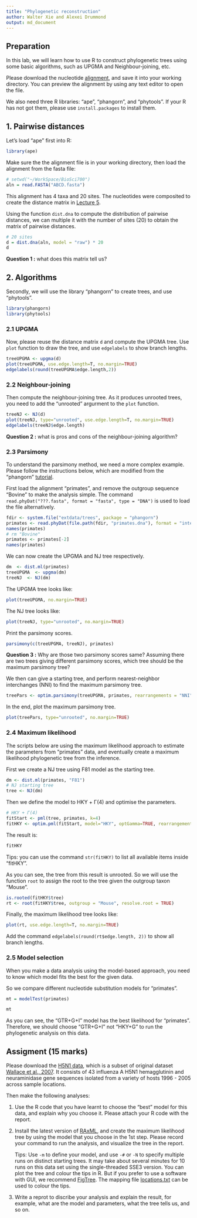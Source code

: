 ```yaml
---
title: "Phylogenetic reconstruction"
author: Walter Xie and Alexei Drummond
output: md_document
---
```


## Preparation

In this lab, we will learn how to use R to construct phylogenetic trees using some basic algorithms,
such as UPGMA and Neighbour-joining, etc. 

Please download the nucleotide [alignment](ABCD.fasta), and save it into your working directory.
You can preview the alignment by using any text editor to open the file. 

We also need three R libraries: "ape", "phangorn", and "phytools". 
If your R has not got them, please use `install.packages` to install them.

## 1. Pairwise distances

Let's load "ape" first into R:

```r
library(ape)
```

Make sure the the alignment file is in your working directory, then load the alignment from the fasta file:

```r
# setwd("~/WorkSpace/BioSci700")
aln = read.FASTA("ABCD.fasta")
```

This alignment has 4 taxa and 20 sites. 
The nucleotides were composited to create the distance matrix in [Lecture 5](https://alexeidrummond.org/bayesian_phylo_lectures/lecture5/#/19).

Using the function `dist.dna` to compute the distribution of pairwise distances, 
we can multiple it with the number of sites (20) to obtain the matrix of pairwise distances.


```r
# 20 sites
d = dist.dna(aln, model = "raw") * 20
d
```

__Question 1 :__ what does this matrix tell us?

## 2. Algorithms

Secondly, we will use the library "phangorn" to create trees, and use "phytools". 

```r
library(phangorn)
library(phytools)
```

### 2.1 UPGMA

Now, please reuse the distance matrix `d` and compute the UPGMA tree. 
Use `plot` function to draw the tree, and use `edgelabels` to show branch lengths.

```r
treeUPGMA <- upgma(d)
plot(treeUPGMA, use.edge.length=T, no.margin=TRUE)
edgelabels(round(treeUPGMA$edge.length,2))
```


### 2.2 Neighbour-joining

Then compute the neighbour-joining tree. As it produces unrooted trees, 
you need to add the "unrooted" argurment to the `plot` function.

```r
treeNJ <- NJ(d)
plot(treeNJ, type="unrooted", use.edge.length=T, no.margin=TRUE)
edgelabels(treeNJ$edge.length)
```

__Question 2 :__ what is pros and cons of the neighbour-joining algorithm?


### 2.3 Parsimony

To understand the parsimony method, we need a more complex example.
Please follow the instructions below, which are modified from the "phangorn" [tutorial](https://cran.r-project.org/web/packages/phangorn/vignettes/Trees.html).

First load the alignment "primates", and remove the outgroup sequence "Bovine" to make the analysis simple.
The command `read.phyDat("???.fasta", format = "fasta", type = "DNA")` is used to load the file alternatively.

```r
fdir <- system.file("extdata/trees", package = "phangorn")
primates <- read.phyDat(file.path(fdir, "primates.dna"), format = "interleaved")
names(primates)
# rm "Bovine"
primates <- primates[-2]
names(primates)
```

We can now create the UPGMA and NJ tree respectively.

```r
dm  <- dist.ml(primates)
treeUPGMA  <- upgma(dm)
treeNJ  <- NJ(dm)
```

The UPGMA tree looks like:

```r
plot(treeUPGMA, no.margin=TRUE)
```

The NJ tree looks like:

```r
plot(treeNJ, type="unrooted", no.margin=TRUE)
```

Print the parsimony scores.

```r
parsimony(c(treeUPGMA, treeNJ), primates)
```

__Question 3 :__ Why are those two parsimony scores same? Assuming there are two trees giving different parsimony scores, which tree should be the maximum parsimony tree? 

We then can give a starting tree, and perform nearest-neighbor interchanges (NNI)
to find the maximum parsimony tree. 

```r
treePars <- optim.parsimony(treeUPGMA, primates, rearrangements = "NNI")
```

In the end, plot the maximum parsimony tree.

```r
plot(treePars, type="unrooted", no.margin=TRUE)
```


### 2.4 Maximum likelihood

The scripts below are using the maximum likelihood approach to 
estimate the parameters from "primates" data,
and eventually create a maximum likelihood phylogenetic tree from the inference.

First we create a NJ tree using F81 model as the starting tree.

```r
dm <- dist.ml(primates, "F81")
# NJ starting tree
tree <- NJ(dm)
```

Then we define the model to HKY + Γ(4) and optimise the parameters.

```r
# HKY + Γ(4)
fitStart <- pml(tree, primates, k=4)
fitHKY <- optim.pml(fitStart, model="HKY", optGamma=TRUE, rearrangement="stochastic")
```

The result is:

```r
fitHKY
```

Tips: you can use the command `str(fitHKY)` to list all available items inside "fitHKY". 

As you can see, the tree from this result is unrooted. 
So we will use the function `root` to assign the root to the tree given the outgroup taxon "Mouse". 

```r
is.rooted(fitHKY$tree) 
rt <- root(fitHKY$tree, outgroup = "Mouse", resolve.root = TRUE)
```

Finally, the maximum likelihood tree looks like:

```r
plot(rt, use.edge.length=T, no.margin=TRUE)
```

Add the command `edgelabels(round(rt$edge.length, 2))` to show all branch lengths.


### 2.5 Model selection

When you make a data analysis using the model-based approach, 
you need to know which model fits the best for the given data.

So we compare different nucleotide substitution models for "primates".

```r
mt = modelTest(primates)
```

```r
mt
```

As you can see, the "GTR+G+I" model has the best likelihood for "primates".
Therefore, we should choose "GTR+G+I" not "HKY+G" to run the phylogenetic analysis on this data.

## Assigment (15 marks)

Please download the [H5N1 data](H5N1.fasta), which is a subset of original dataset [Wallace et al., 2007](https://doi.org/10.1371/journal.pcbi.1000520).
It consists of 43 influenza A H5N1 hemagglutinin and neuraminidase gene sequences isolated from a variety of hosts 1996 - 2005 across sample locations.

Then make the following analyses: 

1. Use the R code that you have learnt to choose the "best" model for this data, and explain why you choose it. Please attach your R code with the report.

2. Install the latest version of [RAxML](https://github.com/stamatak/standard-RAxML/tags), and create the maximum likelihood tree by using the model that you choose in the 1st step. 
Please record your command to run the analysis, and visualize the tree in the report. 

   Tips: Use `-m` to define your model, and use `-#` or `-N` to specify multiple runs on distinct starting trees. It may take about several minutes for 10 runs on this data set using the single-threaded SSE3 version. You can plot the tree and colour the tips in R. But if you prefer to use a software with GUI, we recommend [FigTree](http://tree.bio.ed.ac.uk/software/figtree/). The mapping file [locations.txt](locations.txt) can be used to colour the tips. 

3. Write a reprot to discribe your analysis and explain the result, 
for example, what are the model and parameters, what the tree tells us,
and so on.


